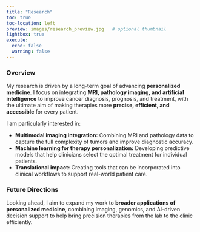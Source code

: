 ```yaml
---
title: "Research"
toc: true
toc-location: left
preview: images/research_preview.jpg   # optional thumbnail
lightbox: true
execute: 
  echo: false
  warning: false
---
```


### Overview

My research is driven by a long-term goal of advancing **personalized medicine**. I focus on integrating **MRI, pathology imaging, and artificial intelligence** to improve cancer diagnosis, prognosis, and treatment, with the ultimate aim of making therapies more **precise, efficient, and accessible** for every patient.  

I am particularly interested in:  

- **Multimodal imaging integration:** Combining MRI and pathology data to capture the full complexity of tumors and improve diagnostic accuracy.  
- **Machine learning for therapy personalization:** Developing predictive models that help clinicians select the optimal treatment for individual patients.  
- **Translational impact:** Creating tools that can be incorporated into clinical workflows to support real-world patient care.

<!-- --- -->

<!-- ## Selected Projects -->

<!-- ### AI for Cancer Imaging -->
<!-- Developing algorithms to analyze MRI and pathology images together, improving tumor characterization and predicting patient-specific outcomes. -->

<!-- ### Multimodal Data Integration -->
<!-- Integrating diverse imaging and clinical datasets to provide a comprehensive understanding of cancer progression. -->

<!-- ### Personalized Therapy Models -->
<!-- Building predictive models that guide clinicians in tailoring treatment plans to each patient’s unique disease profile. -->

<!-- --- -->

### Future Directions

Looking ahead, I aim to expand my work to **broader applications of personalized medicine**, combining imaging, genomics, and AI-driven decision support to help bring precision therapies from the lab to the clinic efficiently.  

<!-- Use this website for inspiration: https://faculty.washington.edu/masiello/research/, https://faculty.washington.edu/masiello/publications/, https://github.com/MasielloGroup/MasielloGroupWebsite/blob/main/index.qmd -->
<!-- Also this: https://www.jhelvy.com/projects, https://www.jhelvy.com/blog/, https://github.com/jhelvy/jhelvy_quarto/blob/main/index.qmd -->